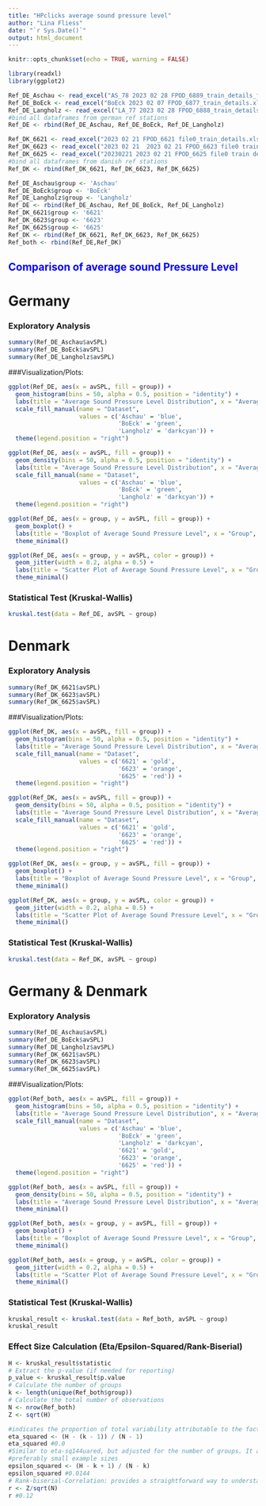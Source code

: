 ```yaml
---
title: "HPclicks average sound pressure level"
author: "Lina Fliess"
date: "`r Sys.Date()`"
output: html_document
---
```


```r
knitr::opts_chunk$set(echo = TRUE, warning = FALSE)
```

```r
library(readxl)
library(ggplot2)
```

```r
Ref_DE_Aschau <- read_excel("AS_78 2023 02 28 FPOD_6889_train_details_filtered.xlsx")
Ref_DE_BoEck <- read_excel("BoEck 2023 02 07 FPOD_6877_train_details.xlsx")
Ref_DE_Langholz <- read_excel("LA_77 2023 02 28 FPOD_6888_train_details_filtered.xlsx")
#bind all dataframes from german ref stations
Ref_DE <- rbind(Ref_DE_Aschau, Ref_DE_BoEck, Ref_DE_Langholz)
```

```r
Ref_DK_6621 <- read_excel("2023 02 21 FPOD_6621 file0_train_details.xlsx")
Ref_DK_6623 <- read_excel("2023 02 21  2023 02 21 FPOD_6623 file0 train details.xlsx")
Ref_DK_6625 <- read_excel("20230221 2023 02 21 FPOD_6625 file0 train details.xlsx")
#bind all dataframes from danish ref stations
Ref_DK <- rbind(Ref_DK_6621, Ref_DK_6623, Ref_DK_6625)
```

```r
Ref_DE_Aschau$group <- 'Aschau'
Ref_DE_BoEck$group <- 'BoEck'
Ref_DE_Langholz$group <- 'Langholz'
Ref_DE <- rbind(Ref_DE_Aschau, Ref_DE_BoEck, Ref_DE_Langholz)
Ref_DK_6621$group <- '6621'
Ref_DK_6623$group <- '6623'
Ref_DK_6625$group <- '6625'
Ref_DK <- rbind(Ref_DK_6621, Ref_DK_6623, Ref_DK_6625)
Ref_both <- rbind(Ref_DE,Ref_DK)
```

## <span style="color:blue">Comparison of average sound Pressure Level</span>###

# Germany

### Exploratory Analysis

```r
summary(Ref_DE_Aschau$avSPL)
summary(Ref_DE_BoEck$avSPL)
summary(Ref_DE_Langholz$avSPL)
```

###Visualization/Plots:

```r
ggplot(Ref_DE, aes(x = avSPL, fill = group)) +
  geom_histogram(bins = 50, alpha = 0.5, position = "identity") +
  labs(title = "Average Sound Pressure Level Distribution", x = "Average Sound Pressure Level", y = "Count") +
  scale_fill_manual(name = "Dataset", 
                    values = c('Aschau' = 'blue',
                               'BoEck' = 'green',
                               'Langholz' = 'darkcyan')) +
  theme(legend.position = "right")
```


```r
ggplot(Ref_DE, aes(x = avSPL, fill = group)) +
  geom_density(bins = 50, alpha = 0.5, position = "identity") +
  labs(title = "Average Sound Pressure Level Distribution", x = "Average Sound Pressure Level", y = "Count") +
  scale_fill_manual(name = "Dataset", 
                    values = c('Aschau' = 'blue',
                               'BoEck' = 'green',
                               'Langholz' = 'darkcyan')) +
  theme(legend.position = "right")
```

```r
ggplot(Ref_DE, aes(x = group, y = avSPL, fill = group)) +
  geom_boxplot() +
  labs(title = "Boxplot of Average Sound Pressure Level", x = "Group", y = "Average Sound Pressure Level") +
  theme_minimal()
```

```r
ggplot(Ref_DE, aes(x = group, y = avSPL, color = group)) +
  geom_jitter(width = 0.2, alpha = 0.5) +
  labs(title = "Scatter Plot of Average Sound Pressure Level", x = "Group", y = "Average Sound Pressure Level") +
  theme_minimal()
```

### Statistical Test (Kruskal-Wallis)

```r
kruskal.test(data = Ref_DE, avSPL ~ group)
```

# Denmark

### Exploratory Analysis

```r
summary(Ref_DK_6621$avSPL)
summary(Ref_DK_6623$avSPL)
summary(Ref_DK_6625$avSPL)
```

###Visualization/Plots:

```r
ggplot(Ref_DK, aes(x = avSPL, fill = group)) +
  geom_histogram(bins = 50, alpha = 0.5, position = "identity") +
  labs(title = "Average Sound Pressure Level Distribution", x = "Average Sound Pressure Level", y = "Count") +
  scale_fill_manual(name = "Dataset", 
                    values = c('6621' = 'gold', 
                               '6623' = 'orange', 
                               '6625' = 'red')) +
  theme(legend.position = "right")
```

```r
ggplot(Ref_DK, aes(x = avSPL, fill = group)) +
  geom_density(bins = 50, alpha = 0.5, position = "identity") +
  labs(title = "Average Sound Pressure Level Distribution", x = "Average Sound Pressure Level", y = "Count") +
  scale_fill_manual(name = "Dataset", 
                    values = c('6621' = 'gold', 
                               '6623' = 'orange', 
                               '6625' = 'red')) +
  theme(legend.position = "right")
```

```r
ggplot(Ref_DK, aes(x = group, y = avSPL, fill = group)) +
  geom_boxplot() +
  labs(title = "Boxplot of Average Sound Pressure Level", x = "Group", y = "Average Sound Pressure Level") +
  theme_minimal()
```

```r
ggplot(Ref_DK, aes(x = group, y = avSPL, color = group)) +
  geom_jitter(width = 0.2, alpha = 0.5) +
  labs(title = "Scatter Plot of Average Sound Pressure Level", x = "Group", y = "Average Sound Pressure Level") +
  theme_minimal()
```

### Statistical Test (Kruskal-Wallis)

```r
kruskal.test(data = Ref_DK, avSPL ~ group)
```

# Germany & Denmark

### Exploratory Analysis

```r
summary(Ref_DE_Aschau$avSPL)
summary(Ref_DE_BoEck$avSPL)
summary(Ref_DE_Langholz$avSPL)
summary(Ref_DK_6621$avSPL)
summary(Ref_DK_6623$avSPL)
summary(Ref_DK_6625$avSPL)
```

###Visualization/Plots:

```r
ggplot(Ref_both, aes(x = avSPL, fill = group)) +
  geom_histogram(bins = 50, alpha = 0.5, position = "identity") +
  labs(title = "Average Sound Pressure Level Distribution", x = "Average Sound Pressure Level", y = "Count") +
  scale_fill_manual(name = "Dataset", 
                    values = c('Aschau' = 'blue',
                               'BoEck' = 'green',
                               'Langholz' = 'darkcyan',
                               '6621' = 'gold', 
                               '6623' = 'orange', 
                               '6625' = 'red')) +
  theme(legend.position = "right")
```

```r
ggplot(Ref_both, aes(x = avSPL, fill = group)) +
  geom_density(bins = 50, alpha = 0.5, position = "identity") +
  labs(title = "Average Sound Pressure Level Distribution", x = "Average Sound Pressure Level", y = "Count") +
  theme_minimal()
```

```r
ggplot(Ref_both, aes(x = group, y = avSPL, fill = group)) +
  geom_boxplot() +
  labs(title = "Boxplot of Average Sound Pressure Level", x = "Group", y = "Average Sound Pressure Level") +
  theme_minimal()
```

```r
ggplot(Ref_both, aes(x = group, y = avSPL, color = group)) +
  geom_jitter(width = 0.2, alpha = 0.5) +
  labs(title = "Scatter Plot of Average Sound Pressure Level", x = "Group", y = "Average Sound Pressure Level") +
  theme_minimal()
```

### Statistical Test (Kruskal-Wallis)

```r
kruskal_result <- kruskal.test(data = Ref_both, avSPL ~ group)
kruskal_result
```

### Effect Size Calculation (Eta/Epsilon-Squared/Rank-Biserial)

```r
H <- kruskal_result$statistic
# Extract the p-value (if needed for reporting)
p_value <- kruskal_result$p.value
# Calculate the number of groups
k <- length(unique(Ref_both$group))
# Calculate the total number of observations
N <- nrow(Ref_both)
Z <- sqrt(H)

#indicates the proportion of total variability attributable to the factor. Values range from 0 to 1, with higher values indicating a larger effect.
eta_squared <- (H - (k - 1)) / (N - 1)
eta_squared #0.0
#Similar to eta-sq144uared, but adjusted for the number of groups. It also ranges from 0 to 1
#preferably small example sizes 
epsilon_squared <- (H - k + 1) / (N - k)
epsilon_squared #0.0144
# Rank-biserial-Correlation: provides a straightforward way to understand the effect size in terms of the standard normal distribution. An effect size of r around 0.1 is considered small, around 0.3 is medium, and around 0.5 is large.
r <- Z/sqrt(N)
r #0.12
```